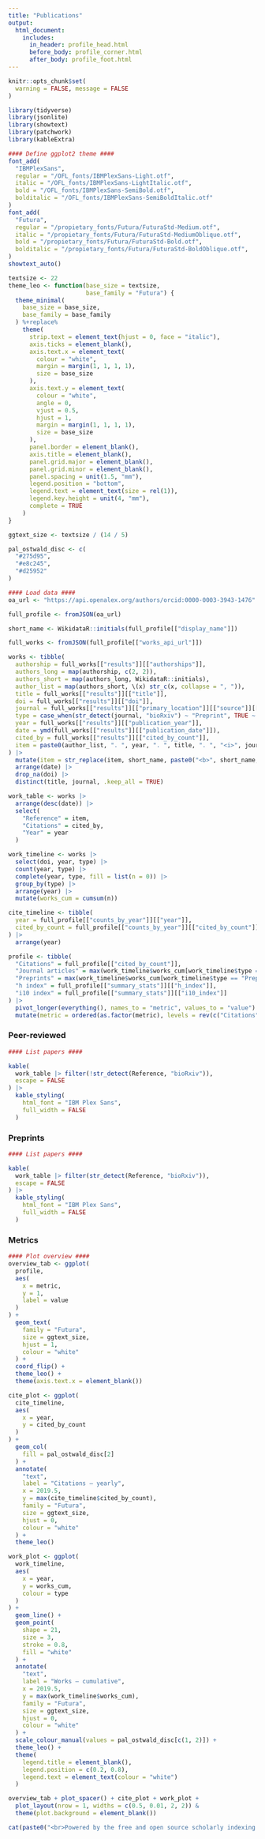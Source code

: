 ```yaml
---
title: "Publications"
output: 
  html_document:
    includes:
      in_header: profile_head.html
      before_body: profile_corner.html
      after_body: profile_foot.html
---
```


<style type="text/css">
.main-container {
  max-width: 100% !important;
}
</style>

```r
knitr::opts_chunk$set(
  warning = FALSE, message = FALSE
)

library(tidyverse)
library(jsonlite)
library(showtext)
library(patchwork)
library(kableExtra)

#### Define ggplot2 theme ####
font_add(
  "IBMPlexSans",
  regular = "/OFL_fonts/IBMPlexSans-Light.otf",
  italic = "/OFL_fonts/IBMPlexSans-LightItalic.otf",
  bold = "/OFL_fonts/IBMPlexSans-SemiBold.otf",
  bolditalic = "/OFL_fonts/IBMPlexSans-SemiBoldItalic.otf"
)
font_add(
  "Futura",
  regular = "/propietary_fonts/Futura/FuturaStd-Medium.otf",
  italic = "/propietary_fonts/Futura/FuturaStd-MediumOblique.otf",
  bold = "/propietary_fonts/Futura/FuturaStd-Bold.otf",
  bolditalic = "/propietary_fonts/Futura/FuturaStd-BoldOblique.otf",
)
showtext_auto()

textsize <- 22
theme_leo <- function(base_size = textsize,
                      base_family = "Futura") {
  theme_minimal(
    base_size = base_size,
    base_family = base_family
  ) %+replace%
    theme(
      strip.text = element_text(hjust = 0, face = "italic"),
      axis.ticks = element_blank(),
      axis.text.x = element_text(
        colour = "white",
        margin = margin(1, 1, 1, 1),
        size = base_size
      ),
      axis.text.y = element_text(
        colour = "white",
        angle = 0,
        vjust = 0.5,
        hjust = 1,
        margin = margin(1, 1, 1, 1),
        size = base_size
      ),
      panel.border = element_blank(),
      axis.title = element_blank(),
      panel.grid.major = element_blank(),
      panel.grid.minor = element_blank(),
      panel.spacing = unit(1.5, "mm"),
      legend.position = "bottom",
      legend.text = element_text(size = rel(1)),
      legend.key.height = unit(4, "mm"),
      complete = TRUE
    )
}

ggtext_size <- textsize / (14 / 5)

pal_ostwald_disc <- c(
  "#275d95",
  "#e8c245",
  "#d25952"
)
```

```r
#### Load data ####
oa_url <- "https://api.openalex.org/authors/orcid:0000-0003-3943-1476"

full_profile <- fromJSON(oa_url)

short_name <- WikidataR::initials(full_profile[["display_name"]])

full_works <- fromJSON(full_profile[["works_api_url"]])

works <- tibble(
  authorship = full_works[["results"]][["authorships"]],
  authors_long = map(authorship, c(2, 2)),
  authors_short = map(authors_long, WikidataR::initials),
  author_list = map(authors_short, \(x) str_c(x, collapse = ", ")),
  title = full_works[["results"]][["title"]],
  doi = full_works[["results"]][["doi"]],
  journal = full_works[["results"]][["primary_location"]][["source"]][["display_name"]],
  type = case_when(str_detect(journal, "bioRxiv") ~ "Preprint", TRUE ~ "Journal"),
  year = full_works[["results"]][["publication_year"]],
  date = ymd(full_works[["results"]][["publication_date"]]),
  cited_by = full_works[["results"]][["cited_by_count"]],
  item = paste0(author_list, ". ", year, ". ", title, ". ", "<i>", journal, ".</i> ", "[", str_remove(doi, fixed("https://doi.org/")), "](", doi, ")")
) |>
  mutate(item = str_replace(item, short_name, paste0("<b>", short_name, "</b>"))) |>
  arrange(date) |>
  drop_na(doi) |>
  distinct(title, journal, .keep_all = TRUE)

work_table <- works |>
  arrange(desc(date)) |>
  select(
    "Reference" = item,
    "Citations" = cited_by,
    "Year" = year
  )

work_timeline <- works |>
  select(doi, year, type) |>
  count(year, type) |>
  complete(year, type, fill = list(n = 0)) |>
  group_by(type) |>
  arrange(year) |>
  mutate(works_cum = cumsum(n))

cite_timeline <- tibble(
  year = full_profile[["counts_by_year"]][["year"]],
  cited_by_count = full_profile[["counts_by_year"]][["cited_by_count"]]
) |>
  arrange(year)

profile <- tibble(
  "Citations" = full_profile[["cited_by_count"]],
  "Journal articles" = max(work_timeline$works_cum[work_timeline$type == "Journal"]),
  "Preprints" = max(work_timeline$works_cum[work_timeline$type == "Preprint"]),
  "h index" = full_profile[["summary_stats"]][["h_index"]],
  "i10 index" = full_profile[["summary_stats"]][["i10_index"]]
) |>
  pivot_longer(everything(), names_to = "metric", values_to = "value") |>
  mutate(metric = ordered(as.factor(metric), levels = rev(c("Citations", "h index", "i10 index", "Journal articles", "Preprints"))))
```

### Peer-reviewed

```r
#### List papers ####

kable(
  work_table |> filter(!str_detect(Reference, "bioRxiv")),
  escape = FALSE
) |>
  kable_styling(
    html_font = "IBM Plex Sans",
    full_width = FALSE
  )
```

### Preprints

```r
#### List papers ####

kable(
  work_table |> filter(str_detect(Reference, "bioRxiv")),
  escape = FALSE
) |>
  kable_styling(
    html_font = "IBM Plex Sans",
    full_width = FALSE
  )
```

### Metrics

```r
#### Plot overview ####
overview_tab <- ggplot(
  profile,
  aes(
    x = metric,
    y = 1,
    label = value
  )
) +
  geom_text(
    family = "Futura",
    size = ggtext_size,
    hjust = 1,
    colour = "white"
  ) +
  coord_flip() +
  theme_leo() +
  theme(axis.text.x = element_blank())

cite_plot <- ggplot(
  cite_timeline,
  aes(
    x = year,
    y = cited_by_count
  )
) +
  geom_col(
    fill = pal_ostwald_disc[2]
  ) +
  annotate(
    "text",
    label = "Citations — yearly",
    x = 2019.5,
    y = max(cite_timeline$cited_by_count),
    family = "Futura",
    size = ggtext_size,
    hjust = 0,
    colour = "white"
  ) +
  theme_leo()

work_plot <- ggplot(
  work_timeline,
  aes(
    x = year,
    y = works_cum,
    colour = type
  )
) +
  geom_line() +
  geom_point(
    shape = 21,
    size = 3,
    stroke = 0.8,
    fill = "white"
  ) +
  annotate(
    "text",
    label = "Works — cumulative",
    x = 2019.5,
    y = max(work_timeline$works_cum),
    family = "Futura",
    size = ggtext_size,
    hjust = 0,
    colour = "white"
  ) +
  scale_colour_manual(values = pal_ostwald_disc[c(1, 2)]) +
  theme_leo() +
  theme(
    legend.title = element_blank(),
    legend.position = c(0.2, 0.8),
    legend.text = element_text(colour = "white")
  )

overview_tab + plot_spacer() + cite_plot + work_plot +
  plot_layout(nrow = 1, widths = c(0.5, 0.01, 2, 2)) &
  theme(plot.background = element_blank())
```

```r
cat(paste0("<br>Powered by the free and open source scholarly indexing project [OpenAlex](https://openalex.org).<br><i>Last updated ", as_date(full_profile[["updated_date"]]), ".</i>"))
```
